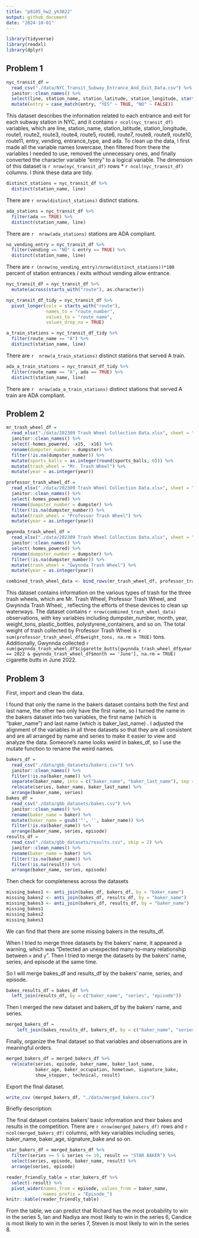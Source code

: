 ```yaml
---
title: "p8105_hw2_yh3822"
output: github_document
date: "2024-10-01"
---
```


```r
library(tidyverse)
library(readxl)
library(dplyr)
```



## Problem 1



```r
nyc_transit_df = 
  read_csv("./data/NYC_Transit_Subway_Entrance_And_Exit_Data.csv") %>%
  janitor::clean_names() %>%
  select(line, station_name, station_latitude, station_longitude, starts_with("route"), entry, vending, entrance_type, ada) %>%
  mutate(entry = case_match(entry, "YES" ~ TRUE, "NO" ~ FALSE))
```


This dataset describes the information related to each entrance and exit for each subway station in NYC, and it contains `r ncol(nyc_transit_df)` variables, which are line, station_name, station_latitude, station_longitude, route1, route2, route3, route4, route5, route6, route7, route8, route9, route10, route11, entry, vending, entrance_type, and ada. To clean up the data, I first made all the variable names lowercase, then filtered from there the variables I needed to use, removed the unnecessary ones, and finally converted the character variable “entry" to a logical variable. The dimension of this dataset is `r nrow(nyc_transit_df)` rows * `r ncol(nyc_transit_df)` columns. I think these data are tidy.


```r
distinct_stations = nyc_transit_df %>%
  distinct(station_name, line)
```

There are `r nrow(distinct_stations)` distinct stations.


```r
ada_stations = nyc_transit_df %>%
  filter(ada == TRUE) %>%
  distinct(station_name, line)
```

There are `r  nrow(ada_stations)` stations are ADA compliant.


```r
no_vending_entry = nyc_transit_df %>%
  filter(vending == "NO" & entry == TRUE) %>%
  distinct(station_name, line)
```

There are `r (nrow(no_vending_entry)/nrow(distinct_stations))*100` percent of station entrances / exits without vending allow entrance.


```r
nyc_transit_df = nyc_transit_df %>%
  mutate(across(starts_with("route"), as.character))

nyc_transit_df_tidy = nyc_transit_df %>%
  pivot_longer(cols = starts_with("route"),
               names_to = "route_number",   
               values_to = "route_name",    
               values_drop_na = TRUE)
```


```r
a_train_stations = nyc_transit_df_tidy %>%
  filter(route_name == "A") %>%
  distinct(station_name, line)
```

There are `r  nrow(a_train_stations)` distinct stations that served A train.


```r
ada_a_train_stations = nyc_transit_df_tidy %>%
  filter(route_name == "A", ada == TRUE) %>%
  distinct(station_name, line)
```

There are `r  nrow(ada_a_train_stations)` distinct stations that served A train are ADA compliant.


## Problem 2

```r
mr_trash_wheel_df = 
  read_xlsx("./data/202309 Trash Wheel Collection Data.xlsx", sheet = "Mr. Trash Wheel", skip = 1) %>%
  janitor::clean_names() %>%
  select(-homes_powered, -x15, -x16) %>%
  rename(dumpster_number = dumpster) %>%
  filter(!is.na(dumpster_number)) %>%
  mutate(sports_balls = as.integer(round(sports_balls, 0))) %>%
  mutate(trash_wheel = "Mr. Trash Wheel") %>%
  mutate(year = as.integer(year))
```



```r
professor_trash_wheel_df = 
  read_xlsx("./data/202309 Trash Wheel Collection Data.xlsx", sheet = "Professor Trash Wheel", skip = 1) %>%
  janitor::clean_names() %>%
  select(-homes_powered) %>%
  rename(dumpster_number = dumpster) %>%
  filter(!is.na(dumpster_number)) %>%
  mutate(trash_wheel = "Professor Trash Wheel") %>%
  mutate(year = as.integer(year))
```


```r
gwynnda_trash_wheel_df = 
  read_xlsx("./data/202309 Trash Wheel Collection Data.xlsx", sheet = "Gwynnda Trash Wheel", skip = 1) %>%
  janitor::clean_names() %>%
  select(-homes_powered) %>%
  rename(dumpster_number = dumpster) %>%
  filter(!is.na(dumpster_number)) %>%
  mutate(trash_wheel = "Gwynnda Trash Wheel") %>%
  mutate(year = as.integer(year))
```

```r
combined_trash_wheel_data <- bind_rows(mr_trash_wheel_df, professor_trash_wheel_df, gwynnda_trash_wheel_df)
```


This dataset contains information on the various types of trash for the three trash wheels, which are Mr. Trash Wheel, Professor Trash Wheel, and Gwynnda Trash Wheel, , reflecting the efforts of these devices to clean up waterways. The dataset contains `r nrow(combined_trash_wheel_data)` observations, with key variables including dumpster_number, month, year, weight_tons, plastic_bottles, polystyrene_containers, and so on. The total weight of trash collected by Professor Trash Wheel is `r sum(professor_trash_wheel_df$weight_tons, na.rm = TRUE)` tons. Additionally, Gwynnda collected `r sum(gwynnda_trash_wheel_df$cigarette_butts[gwynnda_trash_wheel_df$year == 2022 & gwynnda_trash_wheel_df$month == 'June'], na.rm = TRUE)` cigarette butts in June 2022.



## Problem 3


First, import and clean the data.

I found that only the name in the bakers dataset contains both the first and last name, the other two only have the first name, so I turned the name in the bakers dataset into two variables, the first name (which is "baker_name") and last name (which is baker_last_name) . I adjusted the alignment of the variables in all three datasets so that they are all consistent and are all arranged by name and series to make it easier to view and analyze the data. Someone's name looks weird in bakes_df, so I use the mutate function to rename the weird names.

```r
bakers_df = 
  read_csv("./data/gbb_datasets/bakers.csv") %>%
  janitor::clean_names() %>%
  filter(!is.na(baker_name)) %>%
  separate(baker_name, into = c("baker_name", "baker_last_name"), sep = " ", extra = "merge") %>%
  relocate(series, baker_name, baker_last_name) %>%
  arrange(baker_name, series)
bakes_df = 
  read_csv("./data/gbb_datasets/bakes.csv") %>%
  janitor::clean_names() %>%
  rename(baker_name = baker) %>%
  mutate(baker_name = gsub('"', '', baker_name)) %>%
  filter(!is.na(baker_name)) %>%
  arrange(baker_name, series, episode)
results_df = 
  read_csv("./data/gbb_datasets/results.csv", skip = 2) %>%
  janitor::clean_names() %>%
  rename(baker_name = baker) %>%
  filter(!is.na(baker_name)) %>%
  filter(!is.na(result)) %>%
  arrange(baker_name, series, episode)
```


Then check for completeness across the datasets

```r
missing_bakes1 <- anti_join(bakes_df, bakers_df, by = "baker_name")
missing_bakes2 <- anti_join(bakes_df, results_df, by = "baker_name")
missing_bakes3 <- anti_join(bakers_df, results_df, by = "baker_name")
missing_bakes1 
missing_bakes2
missing_bakes3
```

We can find that there are some missing bakers in the results_df.


When I tried to merge three datasets by the bakers' name, it appeared a warning, which was "Detected an unexpected many-to-many relationship between `x` and `y`". Then I tried to merge the datasets by the bakers' name, series, and episode at the same time.

So I will merge bakes_df and results_df by the bakers' name, series, and episode.

```r
bakes_results_df = bakes_df %>%
  left_join(results_df, by = c("baker_name", "series", "episode"))
```

Then I merged the new dataset and bakers_df by the bakers' name, and series.

```r
merged_bakers_df =
    left_join(bakes_results_df, bakers_df, by = c("baker_name", "series")) 
```

Finally, organize the final dataset so that variables and observations are in meaningful orders.

```r
merged_bakers_df = merged_bakers_df %>%
  relocate(series, episode, baker_name, baker_last_name, 
           baker_age, baker_occupation, hometown, signature_bake, 
           show_stopper, technical, result)
```


Export the final dataset.


```r
write_csv (merged_bakers_df, "./data/merged_bakers.csv")
```


Briefly description: 

The final dataset contains bakers' basic information and their bakes and results in the competition. There are `r nrow(merged_bakers_df)` rows and `r ncol(merged_bakers_df)` columns, with key variables including series, baker_name, baker_age, signature_bake and so on.


```r
star_bakers_df = merged_bakers_df %>%
  filter(series >= 5 & series <= 10, result == "STAR BAKER") %>%
  select(series, episode, baker_name, result) %>%
  arrange(series, episode)
```



```r
reader_friendly_table = star_bakers_df %>%
  select(-result) %>%
  pivot_wider(names_from = episode, values_from = baker_name, 
              names_prefix = "Episode_")
knitr::kable(reader_friendly_table)
```

From the table, we can predict that Richard has the most probability to win in the series 5, Ian and Nadiya are most likely to win in the series 6, Candice is most likely to win in the series 7, Steven is most likely to win in the series 8.

